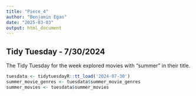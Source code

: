 ```yaml
---
title: "Piece_4"
author: "Benjamin Egan"
date: "2025-03-03"
output: html_document
---
```


## Tidy Tuesday - 7/30/2024

The Tidy Tuesday for the week explored movies with "summer" in their title.


```r

tuesdata <- tidytuesdayR::tt_load('2024-07-30')
summer_movie_genres <- tuesdata$summer_movie_genres
summer_movies <- tuesdata$summer_movies
```

